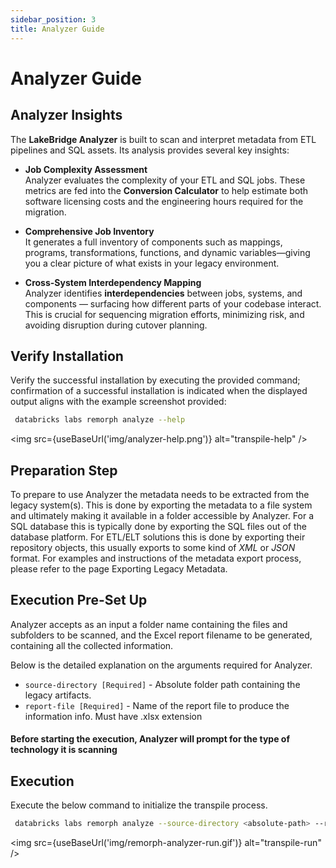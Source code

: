 ```yaml
---
sidebar_position: 3
title: Analyzer Guide
---
```


#  Analyzer Guide

## Analyzer Insights

The **LakeBridge Analyzer** is built to scan and interpret metadata from ETL pipelines and SQL assets. Its analysis provides several key insights:

- **Job Complexity Assessment**  
  Analyzer evaluates the complexity of your ETL and SQL jobs. These metrics are fed into the **Conversion Calculator** to help estimate both software licensing costs and the engineering hours required for the migration.

- **Comprehensive Job Inventory**  
  It generates a full inventory of components such as mappings, programs, transformations, functions, and dynamic variables—giving you a clear picture of what exists in your legacy environment.

- **Cross-System Interdependency Mapping**  
  Analyzer identifies **interdependencies** between jobs, systems, and components — surfacing how different parts of your codebase interact. This is crucial for sequencing migration efforts, minimizing risk, and avoiding disruption during cutover planning.



## Verify Installation
Verify the successful installation by executing the provided command; confirmation of a successful installation is indicated when the displayed output aligns with the example screenshot provided:
```bash
 databricks labs remorph analyze --help
 ```
<img src={useBaseUrl('img/analyzer-help.png')} alt="transpile-help" />

## Preparation Step
To prepare to use Analyzer the metadata needs to be extracted from the legacy system(s). This is done by exporting the metadata to a file system and ultimately making it available in a folder accessible by Analyzer. For a SQL database this is typically done by exporting the SQL files out of the database platform. For ETL/ELT solutions this is done by exporting their repository objects, this usually exports to some kind of *XML* or *JSON* format.
For examples and instructions of the metadata export process, please refer to the page Exporting Legacy Metadata.



## Execution Pre-Set Up
Analyzer accepts as an input a folder name containing the files and subfolders to be scanned, and the Excel report filename to be generated, containing all the collected information.

Below is the detailed explanation on the arguments required for Analyzer.
- `source-directory [Required]` - Absolute folder path containing the legacy artifacts.
- `report-file [Required]` - Name of the report file to produce the information info.  Must have .xlsx extension
#### Before starting the execution, Analyzer will prompt for the type of technology it is scanning

## Execution
Execute the below command to initialize the transpile process.
```bash
 databricks labs remorph analyze --source-directory <absolute-path> --report-file <absolute-path>
```

<img src={useBaseUrl('img/remorph-analyzer-run.gif')} alt="transpile-run" />

